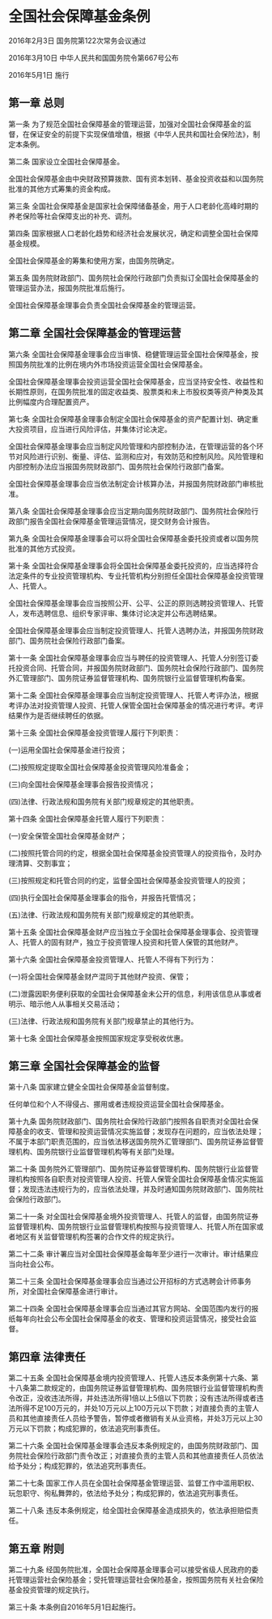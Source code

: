 # 全国社会保障基金条例

2016年2月3日 国务院第122次常务会议通过

2016年3月10日 中华人民共和国国务院令第667号公布

2016年5月1日 施行

  

## 第一章 总则

第一条 为了规范全国社会保障基金的管理运营，加强对全国社会保障基金的监督，在保证安全的前提下实现保值增值，根据《中华人民共和国社会保险法》，制定本条例。

第二条 国家设立全国社会保障基金。

全国社会保障基金由中央财政预算拨款、国有资本划转、基金投资收益和以国务院批准的其他方式筹集的资金构成。

第三条 全国社会保障基金是国家社会保障储备基金，用于人口老龄化高峰时期的养老保险等社会保障支出的补充、调剂。

第四条 国家根据人口老龄化趋势和经济社会发展状况，确定和调整全国社会保障基金规模。

全国社会保障基金的筹集和使用方案，由国务院确定。

第五条 国务院财政部门、国务院社会保险行政部门负责拟订全国社会保障基金的管理运营办法，报国务院批准后施行。

全国社会保障基金理事会负责全国社会保障基金的管理运营。

## 第二章 全国社会保障基金的管理运营

第六条 全国社会保障基金理事会应当审慎、稳健管理运营全国社会保障基金，按照国务院批准的比例在境内外市场投资运营全国社会保障基金。

全国社会保障基金理事会投资运营全国社会保障基金，应当坚持安全性、收益性和长期性原则，在国务院批准的固定收益类、股票类和未上市股权类等资产种类及其比例幅度内合理配置资产。

第七条 全国社会保障基金理事会制定全国社会保障基金的资产配置计划、确定重大投资项目，应当进行风险评估，并集体讨论决定。

全国社会保障基金理事会应当制定风险管理和内部控制办法，在管理运营的各个环节对风险进行识别、衡量、评估、监测和应对，有效防范和控制风险。风险管理和内部控制办法应当报国务院财政部门、国务院社会保险行政部门备案。

全国社会保障基金理事会应当依法制定会计核算办法，并报国务院财政部门审核批准。

第八条 全国社会保障基金理事会应当定期向国务院财政部门、国务院社会保险行政部门报告全国社会保障基金管理运营情况，提交财务会计报告。

第九条 全国社会保障基金理事会可以将全国社会保障基金委托投资或者以国务院批准的其他方式投资。

第十条 全国社会保障基金理事会将全国社会保障基金委托投资的，应当选择符合法定条件的专业投资管理机构、专业托管机构分别担任全国社会保障基金投资管理人、托管人。

全国社会保障基金理事会应当按照公开、公平、公正的原则选聘投资管理人、托管人，发布选聘信息、组织专家评审、集体讨论决定并公布选聘结果。

全国社会保障基金理事会应当制定投资管理人、托管人选聘办法，并报国务院财政部门、国务院社会保险行政部门备案。

第十一条 全国社会保障基金理事会应当与聘任的投资管理人、托管人分别签订委托投资合同、托管合同，并报国务院财政部门、国务院社会保险行政部门、国务院外汇管理部门、国务院证券监督管理机构、国务院银行业监督管理机构备案。

第十二条 全国社会保障基金理事会应当制定投资管理人、托管人考评办法，根据考评办法对投资管理人投资、托管人保管全国社会保障基金的情况进行考评。考评结果作为是否继续聘任的依据。

第十三条 全国社会保障基金投资管理人履行下列职责：

(一)运用全国社会保障基金进行投资；

(二)按照规定提取全国社会保障基金投资管理风险准备金；

(三)向全国社会保障基金理事会报告投资情况；

(四)法律、行政法规和国务院有关部门规章规定的其他职责。

第十四条 全国社会保障基金托管人履行下列职责：

(一)安全保管全国社会保障基金财产；

(二)按照托管合同的约定，根据全国社会保障基金投资管理人的投资指令，及时办理清算、交割事宜；

(三)按照规定和托管合同的约定，监督全国社会保障基金投资管理人的投资；

(四)执行全国社会保障基金理事会的指令，并报告托管情况；

(五)法律、行政法规和国务院有关部门规章规定的其他职责。

第十五条 全国社会保障基金财产应当独立于全国社会保障基金理事会、投资管理人、托管人的固有财产，独立于投资管理人投资和托管人保管的其他财产。

第十六条 全国社会保障基金投资管理人、托管人不得有下列行为：

(一)将全国社会保障基金财产混同于其他财产投资、保管；

(二)泄露因职务便利获取的全国社会保障基金未公开的信息，利用该信息从事或者明示、暗示他人从事相关交易活动；

(三)法律、行政法规和国务院有关部门规章禁止的其他行为。

第十七条 全国社会保障基金按照国家规定享受税收优惠。

## 第三章 全国社会保障基金的监督

第十八条 国家建立健全全国社会保障基金监督制度。

任何单位和个人不得侵占、挪用或者违规投资运营全国社会保障基金。

第十九条 国务院财政部门、国务院社会保险行政部门按照各自职责对全国社会保障基金的收支、管理和投资运营情况实施监督；发现存在问题的，应当依法处理；不属于本部门职责范围的，应当依法移送国务院外汇管理部门、国务院证券监督管理机构、国务院银行业监督管理机构等有关部门处理。

第二十条 国务院外汇管理部门、国务院证券监督管理机构、国务院银行业监督管理机构按照各自职责对投资管理人投资、托管人保管全国社会保障基金情况实施监督；发现违法违规行为的，应当依法处理，并及时通知国务院财政部门、国务院社会保险行政部门。

第二十一条 对全国社会保障基金境外投资管理人、托管人的监督，由国务院证券监督管理机构、国务院银行业监督管理机构按照与投资管理人、托管人所在国家或者地区有关监督管理机构签署的合作文件的规定执行。

第二十二条 审计署应当对全国社会保障基金每年至少进行一次审计。审计结果应当向社会公布。

第二十三条 全国社会保障基金理事会应当通过公开招标的方式选聘会计师事务所，对全国社会保障基金进行审计。

第二十四条 全国社会保障基金理事会应当通过其官方网站、全国范围内发行的报纸每年向社会公布全国社会保障基金的收支、管理和投资运营情况，接受社会监督。

## 第四章 法律责任

第二十五条 全国社会保障基金境内投资管理人、托管人违反本条例第十六条、第十八条第二款规定的，由国务院证券监督管理机构、国务院银行业监督管理机构责令改正，没收违法所得，并处违法所得1倍以上5倍以下罚款；没有违法所得或者违法所得不足100万元的，并处10万元以上100万元以下罚款；对直接负责的主管人员和其他直接责任人员给予警告，暂停或者撤销有关从业资格，并处3万元以上30万元以下罚款；构成犯罪的，依法追究刑事责任。

第二十六条 全国社会保障基金理事会违反本条例规定的，由国务院财政部门、国务院社会保险行政部门责令改正；对直接负责的主管人员和其他直接责任人员依法给予处分；构成犯罪的，依法追究刑事责任。

第二十七条 国家工作人员在全国社会保障基金管理运营、监督工作中滥用职权、玩忽职守、徇私舞弊的，依法给予处分；构成犯罪的，依法追究刑事责任。

第二十八条 违反本条例规定，给全国社会保障基金造成损失的，依法承担赔偿责任。

## 第五章 附则

第二十九条 经国务院批准，全国社会保障基金理事会可以接受省级人民政府的委托管理运营社会保险基金；受托管理运营社会保险基金，按照国务院有关社会保险基金投资管理的规定执行。

第三十条 本条例自2016年5月1日起施行。
